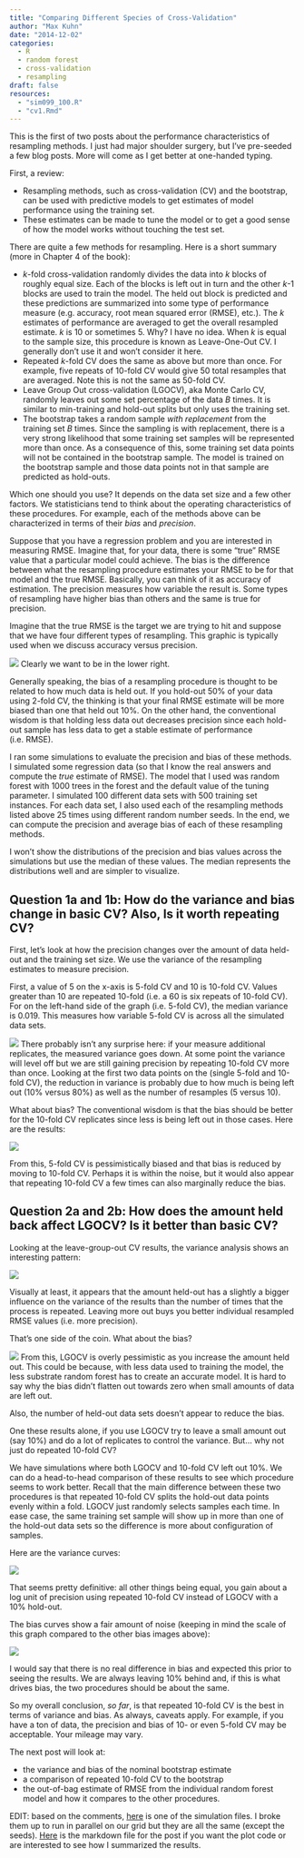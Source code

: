 ```yaml
---
title: "Comparing Different Species of Cross-Validation"
author: "Max Kuhn"
date: "2014-12-02"
categories:
  - R
  - random forest
  - cross-validation
  - resampling
draft: false
resources:
  - "sim099_100.R"
  - "cv1.Rmd"
---
```


This is the first of two posts about the performance characteristics of resampling methods. I just had major shoulder surgery, but I've pre-seeded a few blog posts. More will come as I get better at one-handed typing.

First, a review: 

* Resampling methods, such as cross-validation (CV) and the bootstrap, can be used with predictive models to get estimates of model performance using the training set.
* These estimates can be made to tune the model or to get a good sense of how the model works without touching the test set.


There are quite a few methods for resampling. Here is a short summary (more in Chapter 4 of the book):

* _k_-fold cross-validation randomly divides the data into _k_ blocks of roughly equal size. Each of the blocks is left out in turn and the other _k_-1 blocks are used to train the model. The held out block is predicted and these predictions are summarized into some type of performance measure (e.g. accuracy, root mean squared error (RMSE), etc.). The _k_ estimates of performance are averaged to get the overall resampled estimate. _k_ is 10 or sometimes 5. Why? I have no idea. When _k_ is equal to the sample size, this procedure is known as Leave-One-Out CV. I generally don't use it and won't consider it here.
* Repeated _k_-fold CV does the same as above but more than once. For example, five repeats of 10-fold CV would give 50 total resamples that are averaged. Note this is not the same as 50-fold CV.
* Leave Group Out cross-validation (LGOCV), aka Monte Carlo CV, randomly leaves out some set percentage of the data _B_ times. It is similar to min-training and hold-out splits but only uses the training set.
* The bootstrap takes a random sample _with replacement_ from the training set _B_ times. Since the sampling is with replacement, there is a very strong likelihood that some training set samples will be represented more than once. As a consequence of this, some training set data points will not be contained in the bootstrap sample. The model is trained on the bootstrap sample and those data points not in that sample are predicted as hold-outs.


Which one should you use? It depends on the data set size and a few other factors. We statisticians tend to think about the operating characteristics of these procedures. For example, each of the methods above can be characterized in terms of their _bias_ and _precision_. 

Suppose that you have a regression problem and you are interested in measuring RMSE. Imagine that, for your data, there is some “true” RMSE value that a particular model could achieve. The bias is the difference between what the resampling procedure estimates your RMSE to be for that model and the true RMSE. Basically, you can think of it as accuracy of estimation. The precision measures how variable the result is. Some types of resampling have higher bias than others and the same is true for precision. 

Imagine that the true RMSE is the target we are trying to hit and suppose that we have four different types of resampling. This graphic is typically used when we discuss accuracy versus precision. 

![](targets.png){fig-align="center"}
Clearly we want to be in the lower right. 

Generally speaking, the bias of a resampling procedure is thought to be related to how much data is held out. If you hold-out 50% of your data using 2-fold CV, the thinking is that your final RMSE estimate will be more biased than one that held out 10%. On the other hand, the conventional wisdom is that holding less data out decreases precision since each hold-out sample has less data to get a stable estimate of performance (i.e. RMSE). 

I ran some simulations to evaluate the precision and bias of these methods. I simulated some regression data (so that I know the real answers and compute the _true_ estimate of RMSE). The model that I used was random forest with 1000 trees in the forest and the default value of the tuning parameter. I simulated 100 different data sets with 500 training set instances. For each data set, I also used each of the resampling methods listed above 25 times using different random number seeds. In the end, we can compute the precision and average bias of each of these resampling methods. 

I won’t show the distributions of the precision and bias values across the simulations but use the median of these values. The median represents the distributions well and are simpler to visualize. 

## Question 1a and 1b: How do the variance and bias change in basic CV? Also, Is it worth repeating CV? 

First, let’s look at how the precision changes over the amount of data held-out and the training set size. We use the variance of the resampling estimates to measure precision. 

First, a value of 5 on the x-axis is 5-fold CV and 10 is 10-fold CV. Values greater than 10 are repeated 10-fold (i.e. a 60 is six repeats of 10-fold CV). For on the left-hand side of the graph (i.e. 5-fold CV), the median variance is 0.019. This measures how variable 5-fold CV is across all the simulated data sets. 


![](median_variance_cv.png){fig-align="center"}
There probably isn't any surprise here: if your measure additional replicates, the measured variance goes down. At some point the variance will level off but we are still gaining precision by repeating 10-fold CV more than once. Looking at the first two data points on the (single 5-fold and 10-fold CV), the reduction in variance is probably due to how much is being left out (10% versus 80%) as well as the number of resamples (5 versus 10). 

What about bias? The conventional wisdom is that the bias should be better for the 10-fold CV replicates since less is being left out in those cases. Here are the results:

![](median_bias_cv.png){fig-align="center"}

From this, 5-fold CV is pessimistically biased and that bias is reduced by moving to 10-fold CV. Perhaps it is within the noise, but it would also appear that repeating 10-fold CV a few times can also marginally reduce the bias. 

## Question 2a and 2b: How does the amount held back affect LGOCV? Is it better than basic CV?

Looking at the leave-group-out CV results, the variance analysis shows an interesting pattern:

![](median_variance_mc.png){fig-align="center"}

Visually at least, it appears that the amount held-out has a slightly a bigger influence on the variance of the results than the number of times that the process is repeated. Leaving more out buys you better individual resampled RMSE values (i.e. more precision). 

That's one side of the coin. What about the bias?

![](median_bias_mc.png){fig-align="center"}
From this, LGOCV is overly pessimistic as you increase the amount held out. This could be because, with less data used to training the model, the less substrate random forest has to create an accurate model. It is hard to say why the bias didn't flatten out towards zero when small amounts of data are left out. 

Also, the number of held-out data sets doesn't appear to reduce the bias. 

One these results alone, if you use LGOCV try to leave a small amount out (say 10%) and do a lot of replicates to control the variance. But... why not just do repeated 10-fold CV?

We have simulations where both LGOCV and 10-fold CV left out 10%. We can do a head-to-head comparison of these results to see which procedure seems to work better. Recall that the main difference between these two procedures is that repeated 10-fold CV splits the hold-out data points evenly within a fold. LGOCV just randomly selects samples each time. In ease case, the same training set sample will show up in more than one of the hold-out data sets so the difference is more about configuration of samples. 

Here are the variance curves:

![](median_variance.png){fig-align="center"}

That seems pretty definitive: all other things being equal, you gain about a log unit of precision using repeated 10-fold CV instead of LGOCV with a 10% hold-out. 

The bias curves show a fair amount of noise (keeping in mind the scale of this graph compared to the other bias images above):

![](median_bias.png){fig-align="center"}

I would say that there is no real difference in bias and expected this prior to seeing the results. We are always leaving 10% behind and, if this is what drives bias, the two procedures should be about the same. 

So my overall conclusion, _so far_, is that repeated 10-fold CV is the best in terms of variance and bias. As always, caveats apply. For example, if you have a ton of data, the precision and bias of 10- or even 5-fold CV may be acceptable. Your mileage may vary. 

The next post will look at:

* the variance and bias of the nominal bootstrap estimate
* a comparison of repeated 10-fold CV to the bootstrap
* the out-of-bag estimate of RMSE from the individual random forest model and how it compares to the other procedures.

EDIT: based on the comments, [here](sim099_100.R) is one of the simulation files. I broke them up to run in parallel on our grid but they are all the same (except the seeds). [Here](cv1.Rmd) is the markdown file for the post if you want the plot code or are interested to see how I summarized the results. 






